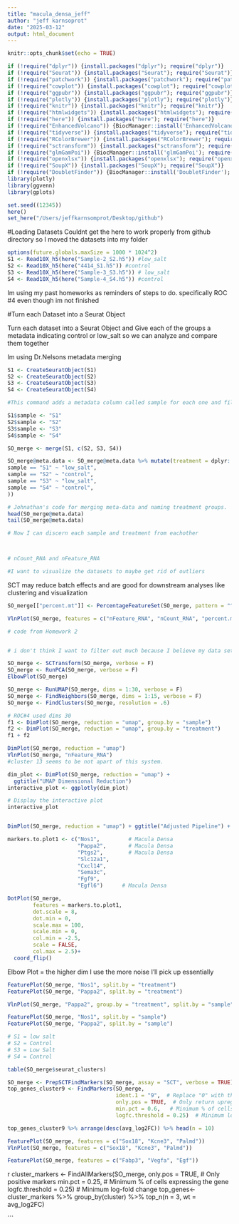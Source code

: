 ```yaml
---
title: "macula_densa_jeff"
author: "jeff karnsoprot"
date: "2025-03-12"
output: html_document
---
```


```r
knitr::opts_chunk$set(echo = TRUE)
```

```r

if (!require("dplyr")) {install.packages("dplyr"); require("dplyr")}
if (!require("Seurat")) {install.packages("Seurat"); require("Seurat")}
if (!require("patchwork")) {install.packages("patchwork"); require("patchwork")}
if (!require("cowplot")) {install.packages("cowplot"); require("cowplot")}
if (!require("ggpubr")) {install.packages("ggpubr"); require("ggpubr")}
if (!require("plotly")) {install.packages("plotly"); require("plotly")}
if (!require("knitr")) {install.packages("knitr"); require("knitr")}
if (!require("htmlwidgets")) {install.packages("htmlwidgets"); require("htmlwidgets")}
if (!require("here")) {install.packages("here"); require("here")}
if (!require("EnhancedVolcano")) {BiocManager::install('EnhancedVolcano'); require("EnhancedVolcano")} # volcano plot
if (!require("tidyverse")) {install.packages("tidyverse"); require("tidyverse")} # for titying up data
if (!require("RColorBrewer")) {install.packages("RColorBrewer"); require("RColorBrewer")} # for color brewer
if (!require("sctransform")) {install.packages("sctransform"); require("sctransform")} # for data normalization
if (!require("glmGamPoi")) {BiocManager::install('glmGamPoi'); require("glmGamPoi")} # for data normalization, sctransform
if (!require("openxlsx")) {install.packages("openxlsx"); require("openxlsx")} # to save .xlsx files
if (!require("SoupX")) {install.packages("SoupX"); require("SoupX")}
if (!require("DoubletFinder")) {BiocManager::install('DoubletFinder'); require("DoubletFinder")}
library(plotly)
library(ggvenn)
library(gplots)

set.seed((12345))
here()
set_here("/Users/jeffkarnsomprot/Desktop/github")


```

#Loading Datasets 
Couldnt get the here to work properly from github directory so I moved the datasets into my folder

```r

options(future.globals.maxSize = 1000 * 1024^2)
S1 <- Read10X_h5(here("Sample-2_S2.h5")) #low_salt
S2 <- Read10X_h5(here("4414_S1.h5")) #control
S3 <- Read10X_h5(here("Sample-3_S3.h5")) # low_salt
S4 <- Read10X_h5(here("Sample-4_S4.h5")) #control

```

Im using my past homeworks as reminders of steps to do. specifically ROC #4 even though im not finished 

#Turn each Dataset into a Seurat Object 

Turn each dataset into a Seurat Object and Give each of the groups a metadata indicating control or low_salt so we can analyze and compare them together

Im using Dr.Nelsons metadata merging
```r


S1 <- CreateSeuratObject(S1)
S2 <- CreateSeuratObject(S2)
S3 <- CreateSeuratObject(S3)
S4 <- CreateSeuratObject(S4)

#This command adds a metadata column called sample for each one and fills it with its identity "S1-S4"

S1$sample <- "S1"
S2$sample <- "S2"
S3$sample <- "S3"
S4$sample <- "S4"

SO_merge <- merge(S1, c(S2, S3, S4))

SO_merge@meta.data <- SO_merge@meta.data %>% mutate(treatment = dplyr::case_when(
sample == "S1" ~ "low_salt",
sample == "S2" ~ "control",
sample == "S3" ~ "low_salt",
sample == "S4" ~ "control",
))

# Johnathan's code for merging meta-data and naming treatment groups.
head(SO_merge@meta.data)
tail(SO_merge@meta.data)

# Now I can discern each sample and treatment from eachother



# nCount_RNA and nFeature_RNA 

#I want to visualize the datasets to maybe get rid of outliers


```

SCT may reduce batch effects and are good for downstream analyses like clustering and visualization


```r
SO_merge[["percent.mt"]] <- PercentageFeatureSet(SO_merge, pattern = "^mt-")

VlnPlot(SO_merge, features = c("nFeature_RNA", "nCount_RNA", "percent.mt"), group.by = "treatment", ncol = 3)

# code from Homework 2


# i don't think I want to filter out much because I believe my data set was already a clean macula densa with maybe a few that arent.

SO_merge <- SCTransform(SO_merge, verbose = F)
SO_merge <- RunPCA(SO_merge, verbose = F)
ElbowPlot(SO_merge)

SO_merge <- RunUMAP(SO_merge, dims = 1:30, verbose = F)
SO_merge <- FindNeighbors(SO_merge, dims = 1:15, verbose = F)
SO_merge <- FindClusters(SO_merge, resolution = .6)

# ROC#4 used dims 30 
f1 <- DimPlot(SO_merge, reduction = "umap", group.by = "sample")
f2 <- DimPlot(SO_merge, reduction = "umap", group.by = "treatment")
f1 + f2

DimPlot(SO_merge, reduction = "umap")
VlnPlot(SO_merge, "nFeature_RNA")
#cluster 13 seems to be not apart of this system.

dim_plot <- DimPlot(SO_merge, reduction = "umap") +
  ggtitle("UMAP Dimensional Reduction")
interactive_plot <- ggplotly(dim_plot)

# Display the interactive plot
interactive_plot



```
```r

DimPlot(SO_merge, reduction = "umap") + ggtitle("Adjusted Pipeline") + theme(plot.title = element_text(hjust = 0.5))

markers.to.plot1 <- c("Nos1",         # Macula Densa
                      "Pappa2",       # Macula Densa
                      "Ptgs2",        # Macula Densa
                      "Slc12a1",
                      "Cxcl14",
                      "Sema3c",
                      "Fgf9",
                      "Egfl6")      # Macula Densa

DotPlot(SO_merge,
        features = markers.to.plot1,
        dot.scale = 8,
        dot.min = 0,
        scale.max = 100,
        scale.min = 0,
        col.min = -2.5,
        scale = FALSE,
        col.max = 2.5)+
  coord_flip()
```
Elbow Plot = the higher dim I use the more noise I'll pick up essentially



```r

FeaturePlot(SO_merge, "Nos1", split.by = "treatment")
FeaturePlot(SO_merge, "Pappa2", split.by = "treatment")

VlnPlot(SO_merge, "Pappa2", group.by = "treatment", split.by = "sample")

FeaturePlot(SO_merge, "Nos1", split.by = "sample")
FeaturePlot(SO_merge, "Pappa2", split.by = "sample")

# S1 = low salt 
# S2 = Control 
# S3 = Low Salt
# S4 = Control 

table(SO_merge$seurat_clusters)

SO_merge <- PrepSCTFindMarkers(SO_merge, assay = "SCT", verbose = TRUE)
top_genes_cluster9 <- FindMarkers(SO_merge, 
                                  ident.1 = "9",  # Replace "0" with the cluster of interest
                                  only.pos = TRUE,  # Only return upregulated genes
                                  min.pct = 0.6,   # Minimum % of cells expressing the gene
                                  logfc.threshold = 0.25)  # Minimum log-fold change

top_genes_cluster9 %>% arrange(desc(avg_log2FC)) %>% head(n = 10)

FeaturePlot(SO_merge, features = c("Sox18", "Kcne3", "Palmd"))
VlnPlot(SO_merge, features = c("Sox18", "Kcne3", "Palmd"))

FeaturePlot(SO_merge, features = c("Fabp3", "Vegfa", "Egf"))

```

{r, echo=TRUE, warning=FALSE, error=FALSE, message=FALSE, fig.align = 'center'}


cluster_markers <- FindAllMarkers(SO_merge, 
                                  only.pos = TRUE,       # Only positive markers
                                  min.pct = 0.25,        # Minimum % of cells expressing the gene
                                  logfc.threshold = 0.25) # Minimum log-fold change
top_genes<- cluster_markers %>%
  group_by(cluster) %>%
  top_n(n = 3, wt = avg_log2FC)


``` 

